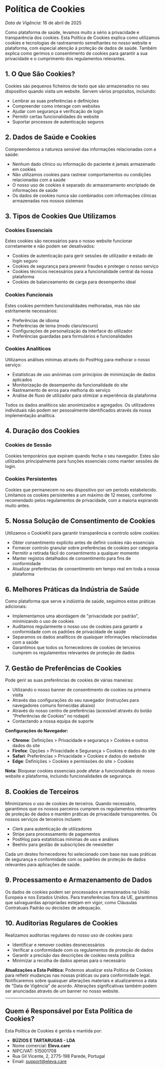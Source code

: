# Política de Cookies

_Data de Vigência:_ 16 de abril de 2025

Como plataforma de saúde, levamos muito a sério a privacidade e transparência dos cookies. Esta Política de Cookies explica como utilizamos cookies e tecnologias de rastreamento semelhantes no nosso website e plataforma, com especial atenção à proteção de dados de saúde. Também explica como gerimos o consentimento de cookies para garantir a sua privacidade e o cumprimento dos regulamentos relevantes.

## 1. O Que São Cookies?

Cookies são pequenos ficheiros de texto que são armazenados no seu dispositivo quando visita um website. Servem vários propósitos, incluindo:

- Lembrar as suas preferências e definições
- Compreender como interage com websites
- Ajudar com segurança e verificação de login
- Permitir certas funcionalidades do website
- Suportar processos de autenticação seguros

## 2. Dados de Saúde e Cookies

Compreendemos a natureza sensível das informações relacionadas com a saúde:

- Nenhum dado clínico ou informação do paciente é jamais armazenado em cookies
- Não utilizamos cookies para rastrear comportamentos ou condições relacionadas com a saúde
- O nosso uso de cookies é separado do armazenamento encriptado de informações de saúde
- Os dados de cookies nunca são combinados com informações clínicas armazenadas nos nossos sistemas

## 3. Tipos de Cookies Que Utilizamos

### Cookies Essenciais

Estes cookies são necessários para o nosso website funcionar corretamente e não podem ser desativados:

- Cookies de autenticação para gerir sessões de utilizador e estado de login seguro
- Cookies de segurança para prevenir fraudes e proteger o nosso serviço
- Cookies técnicos necessários para a funcionalidade central da nossa plataforma
- Cookies de balanceamento de carga para desempenho ideal

### Cookies Funcionais

Estes cookies permitem funcionalidades melhoradas, mas não são estritamente necessários:

- Preferências de idioma
- Preferências de tema (modo claro/escuro)
- Configurações de personalização da interface do utilizador
- Preferências guardadas para formulários e funcionalidades

### Cookies Analíticos

Utilizamos análises mínimas através do PostHog para melhorar o nosso serviço:

- Estatísticas de uso anónimas com princípios de minimização de dados aplicados
- Monitorização de desempenho da funcionalidade do site
- Rastreamento de erros para melhoria do serviço
- Análise de fluxo de utilizador para otimizar a experiência da plataforma

Todos os dados analíticos são anonimizados e agregados. Os utilizadores individuais não podem ser pessoalmente identificados através da nossa implementação analítica.

## 4. Duração dos Cookies

### Cookies de Sessão

Cookies temporários que expiram quando fecha o seu navegador. Estes são utilizados principalmente para funções essenciais como manter sessões de login.

### Cookies Persistentes

Cookies que permanecem no seu dispositivo por um período estabelecido. Limitamos os cookies persistentes a um máximo de 12 meses, conforme recomendado pelos regulamentos de privacidade, com a maioria expirando muito antes.

## 5. Nossa Solução de Consentimento de Cookies

Utilizamos o CookieKit para garantir transparência e controlo sobre cookies:

- Obter consentimento explícito antes de definir cookies não essenciais
- Fornecer controlo granular sobre preferências de cookies por categoria
- Permitir a retirada fácil do consentimento a qualquer momento
- Manter registos detalhados de consentimento para fins de conformidade
- Atualizar preferências de consentimento em tempo real em toda a nossa plataforma

## 6. Melhores Práticas da Indústria de Saúde

Como plataforma que serve a indústria de saúde, seguimos estas práticas adicionais:

- Implementamos uma abordagem de "privacidade por padrão", minimizando o uso de cookies
- Auditamos regularmente o nosso uso de cookies para garantir a conformidade com os padrões de privacidade de saúde
- Separamos os dados analíticos de quaisquer informações relacionadas com a saúde
- Garantimos que todos os fornecedores de cookies de terceiros cumprem os regulamentos relevantes de proteção de dados

## 7. Gestão de Preferências de Cookies

Pode gerir as suas preferências de cookies de várias maneiras:

- Utilizando o nosso banner de consentimento de cookies na primeira visita
- Através das configurações do seu navegador (instruções para navegadores comuns fornecidas abaixo)
- Através do nosso centro de preferências (acessível através do botão "Preferências de Cookies" no rodapé)
- Contactando a nossa equipa de suporte

**Configurações do Navegador:**

- **Chrome**: Definições > Privacidade e segurança > Cookies e outros dados do site
- **Firefox**: Opções > Privacidade e Segurança > Cookies e dados do site
- **Safari**: Preferências > Privacidade > Cookies e dados do website
- **Edge**: Definições > Cookies e permissões do site > Cookies

**Nota:** Bloquear cookies essenciais pode afetar a funcionalidade do nosso website e plataforma, incluindo funcionalidades de segurança.

## 8. Cookies de Terceiros

Minimizamos o uso de cookies de terceiros. Quando necessário, garantimos que os nossos parceiros cumprem os regulamentos relevantes de proteção de dados e mantêm práticas de privacidade transparentes. Os nossos serviços de terceiros incluem:

- Clerk para autenticação de utilizadores
- Stripe para processamento de pagamentos
- PostHog para estatísticas mínimas de uso e análises
- Beehiiv para gestão de subscrições de newsletter

Cada um destes fornecedores foi selecionado com base nas suas práticas de segurança e conformidade com os padrões de proteção de dados relevantes para aplicações de saúde.

## 9. Processamento e Armazenamento de Dados

Os dados de cookies podem ser processados e armazenados na União Europeia e nos Estados Unidos. Para transferências fora da UE, garantimos que salvaguardas apropriadas estejam em vigor, como Cláusulas Contratuais Padrão ou decisões de adequação.

## 10. Auditorias Regulares de Cookies

Realizamos auditorias regulares do nosso uso de cookies para:

- Identificar e remover cookies desnecessários
- Verificar a conformidade com os regulamentos de proteção de dados
- Garantir a precisão das descrições de cookies nesta política
- Minimizar a recolha de dados apenas para o necessário

**Atualizações a Esta Política:** Podemos atualizar esta Política de Cookies para refletir mudanças nas nossas práticas ou para conformidade legal. Notificaremos sobre quaisquer alterações materiais e atualizaremos a data de "Data de Vigência" de acordo. Alterações significativas também podem ser anunciadas através de um banner no nosso website.

---

## Quem é Responsável por Esta Política de Cookies?

Esta Política de Cookies é gerida e mantida por:

- **BÚZIOS E TARTARUGAS - LDA**
- Nome comercial: **Eleva.care**
- NIPC/VAT: 515001708
- Rua Gil Vicente, 2, 2775-198 Parede, Portugal
- Email: [support@eleva.care](mailto:support@eleva.care)
